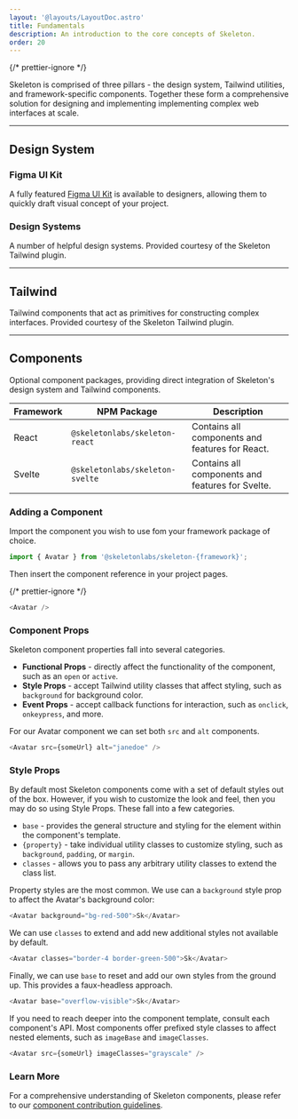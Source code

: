 ```yaml
---
layout: '@layouts/LayoutDoc.astro'
title: Fundamentals
description: An introduction to the core concepts of Skeleton.
order: 20
---
```



{/* prettier-ignore */}
<p class="type-scale-5"> Skeleton is comprised of three pillars - the design system, Tailwind utilities, and framework-specific components.
	Together these form a comprehensive solution for designing and implementing implementing complex web interfaces at scale.</p>

---

## Design System

### Figma UI Kit

A fully featured [Figma UI Kit](/docs/get-started/figma) is available to designers, allowing them to quickly draft visual concept of your project.

### Design Systems

A number of helpful design systems. Provided courtesy of the Skeleton Tailwind plugin.

<NavGrid collection="docs" path="design/" classes="md:grid-cols-2" />

---

## Tailwind

Tailwind components that act as primitives for constructing complex interfaces. Provided courtesy of the Skeleton Tailwind plugin.

<NavGrid collection="docs" path="tailwind/" classes="md:grid-cols-2" />

---

## Components

Optional component packages, providing direct integration of Skeleton's design system and Tailwind components.

| Framework | NPM Package                     | Description                                      |
| --------- | ------------------------------- | ------------------------------------------------ |
| React     | `@skeletonlabs/skeleton-react`  | Contains all components and features for React.  |
| Svelte    | `@skeletonlabs/skeleton-svelte` | Contains all components and features for Svelte. |

### Adding a Component

Import the component you wish to use fom your framework package of choice.

```ts
import { Avatar } from '@skeletonlabs/skeleton-{framework}';
```

Then insert the component reference in your project pages.

{/* prettier-ignore */}
```ts
<Avatar />
```

### Component Props

Skeleton component properties fall into several categories.

-   **Functional Props** - directly affect the functionality of the component, such as an `open` or `active`.
-   **Style Props** - accept Tailwind utility classes that affect styling, such as `background` for background color.
-   **Event Props** - accept callback functions for interaction, such as `onclick`, `onkeypress`, and more.

For our Avatar component we can set both `src` and `alt` components.

```ts
<Avatar src={someUrl} alt="janedoe" />
```

### Style Props

By default most Skeleton components come with a set of default styles out of the box. However, if you wish to customize the look and feel, then you may do so using Style Props. These fall into a few categories.

-   `base` - provides the general structure and styling for the element within the component's template.
-   `{property}` - take individual utility classes to customize styling, such as `background`, `padding`, or `margin`.
-   `classes` - allows you to pass any arbitrary utility classes to extend the class list.

Property styles are the most common. We use can a `background` style prop to affect the Avatar's background color:

```ts
<Avatar background="bg-red-500">Sk</Avatar>
```

We can use `classes` to extend and add new additional styles not available by default.

```ts
<Avatar classes="border-4 border-green-500">Sk</Avatar>
```

Finally, we can use `base` to reset and add our own styles from the ground up. This provides a faux-headless approach.

```ts
<Avatar base="overflow-visible">Sk</Avatar>
```

If you need to reach deeper into the component template, consult each component's API. Most components offer prefixed style classes to affect nested elements, such as `imageBase` and `imageClasses`.

```ts
<Avatar src={someUrl} imageClasses="grayscale" />
```

### Learn More

For a comprehensive understanding of Skeleton components, please refer to our [component contribution guidelines](/docs/resources/contribute/components).
